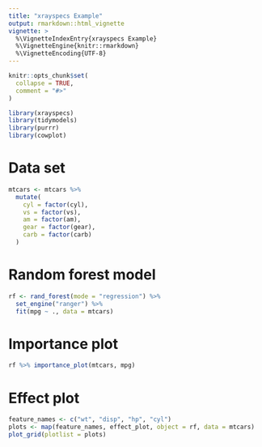 ```yaml
---
title: "xrayspecs Example"
output: rmarkdown::html_vignette
vignette: >
  %\VignetteIndexEntry{xrayspecs Example}
  %\VignetteEngine{knitr::rmarkdown}
  %\VignetteEncoding{UTF-8}
---
```


```r
knitr::opts_chunk$set(
  collapse = TRUE,
  comment = "#>"
)
```

```r
library(xrayspecs)
library(tidymodels)
library(purrr)
library(cowplot)
```

# Data set

```r
mtcars <- mtcars %>% 
  mutate(
    cyl = factor(cyl),
    vs = factor(vs),
    am = factor(am),
    gear = factor(gear),
    carb = factor(carb)
  )
```

# Random forest model

```r
rf <- rand_forest(mode = "regression") %>% 
  set_engine("ranger") %>% 
  fit(mpg ~ ., data = mtcars)
```

# Importance plot

```r
rf %>% importance_plot(mtcars, mpg)
```

# Effect plot

```r
feature_names <- c("wt", "disp", "hp", "cyl")
plots <- map(feature_names, effect_plot, object = rf, data = mtcars)
plot_grid(plotlist = plots)
```
